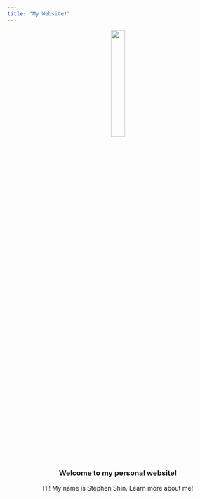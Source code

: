 ```yaml
---
title: "My Website!"
---
```



<center><img src = "IMG-6303.jpg" style = "width:25%">

### Welcome to my personal website!

Hi! My name is Stephen Shin. Learn more about me! 


